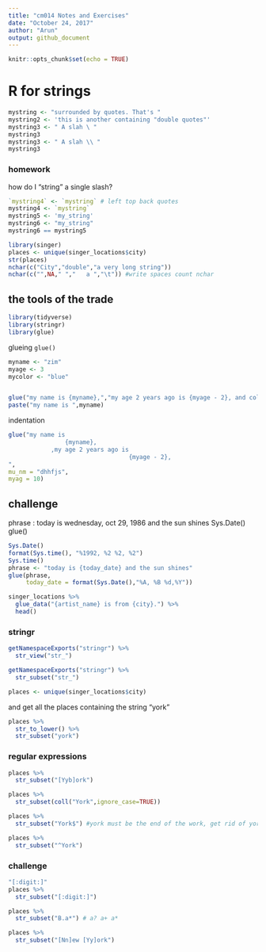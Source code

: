 ```yaml
---
title: "cm014 Notes and Exercises"
date: "October 24, 2017"
author: "Arun"
output: github_document
---
```


```r
knitr::opts_chunk$set(echo = TRUE)
```

# R for strings

```r
mystring <- "surrounded by quotes. That's "
mystring2 <- 'this is another containing "double quotes"'
mystring3 <- " A slah \ "
mystring3
mystring3 <- " A slah \\ "
mystring3
```

### homework 

how do I "string" a single slash?

```r
`mystring4` <- `mystring` # left top back quotes
mystring4 <- `mystring`
mystring5 <- 'my_string'
mystring6 <- "my_string"
mystring6 == mystring5
```
```r
library(singer)
places <- unique(singer_locations$city)
str(places)
nchar(c("City","double","a very long string"))
nchar(c("",NA," ","   a ","\t")) #write spaces count nchar
```

## the tools of the trade
```r
library(tidyverse)
library(stringr)
library(glue)
```

glueing `glue()`

```r
myname <- "zim"
myage <- 3
mycolor <- "blue"


glue("my name is {myname},","my age 2 years ago is {myage - 2}, and color is {mycolor}")
paste("my name is ",myname)
```

indentation

```r
glue("my name is 
                {myname},
            ,my age 2 years ago is
                                  {myage - 2}, 
",
mu_nm = "dhhfjs",
myag = 10)
```


## challenge
 
phrase : today is wednesday, oct 29, 1986 and the sun shines
Sys.Date()
glue()

```r
Sys.Date()
format(Sys.time(), "%1992, %2 %2, %2")
Sys.time()
phrase <- "today is {today_date} and the sun shines"
glue(phrase,
     today_date = format(Sys.Date(),"%A, %B %d,%Y"))
```

```r
singer_locations %>% 
  glue_data("{artist_name} is from {city}.") %>% 
  head()
```

### stringr

```r
getNamespaceExports("stringr") %>% 
  str_view("str_")
```

```r
getNamespaceExports("stringr") %>% 
  str_subset("str_")
```
```r
places <- unique(singer_locations$city)
```

and get all the places containing the string "york"

```r
places %>% 
  str_to_lower() %>% 
  str_subset("york")
```

### regular expressions

```r
places %>% 
  str_subset("[Yyb]ork")
```
```r
places %>% 
  str_subset(coll("York",ignore_case=TRUE))
```

```r
places %>% 
  str_subset("York$") #york must be the end of the work, get rid of yorkshire
```

```r
places %>% 
  str_subset("^York")
```

### challenge

```r
"[:digit:]"
places %>% 
  str_subset("[:digit:]")
```

```r
places %>% 
  str_subset("B.a*") # a? a+ a*
```
```r
places %>% 
  str_subset("[Nn]ew [Yy]ork")
```

